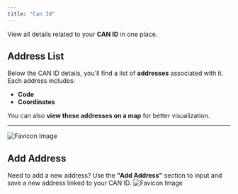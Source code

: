 ```yaml
---
title: "Can Id"
---
```


View all details related to your **CAN ID** in one place.

## Address List

Below the CAN ID details, you'll find a list of **addresses** associated with it. Each address includes:

- **Code**
- **Coordinates**

You can also **view these addresses on a map** for better visualization.

---

![Favicon Image](/images/canid/canid.png)

## Add Address

Need to add a new address? Use the **"Add Address"** section to input and save a new address linked to your CAN ID.
![Favicon Image](/images/address/addaddress.png)
